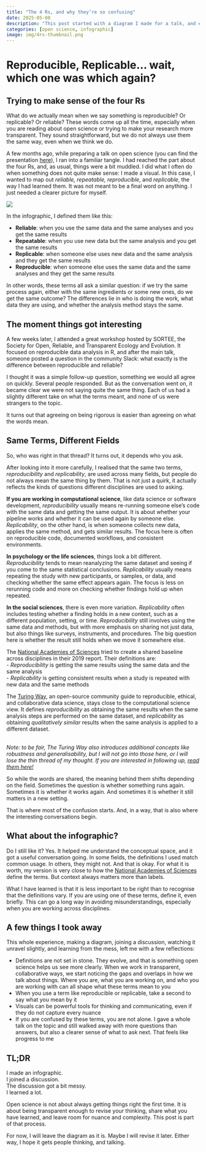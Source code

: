 ```yaml
---
title: "The 4 Rs, and why they’re so confusing"
date: 2025-05-08
description: "This post started with a diagram I made for a talk, and ended with a discussion that showed me just how slippery scientific terms can be."
categories: [open science, infographic]
image: img/4rs-thumbnail.png
---
```


# Reproducible, Replicable… wait, which one was which again?

## Trying to make sense of the four Rs

What do we actually mean when we say something is reproducible? Or replicable? Or reliable? These words come up all the time, especially when you are reading about open science or trying to make your research more transparent. They sound straightforward, but we do not always use them the same way, even when we think we do.

A few months ago, while preparing a talk on open science (you can find the presentation [here](https://cecibaldoni.quarto.pub/open-science---rado-seminar/openscience.html#/title)), I ran into a familiar tangle. I had reached the part about the four Rs, and, as usual, things were a bit muddled. I did what I often do when something does not quite make sense: I made a visual. In this case, I wanted to map out *reliable, repeatable, reproducible*, and *replicable*, the way I had learned them. It was not meant to be a final word on anything. I just needed a clearer picture for myself.

![](img/4rs.png)

In the infographic, I defined them like this:

- **Reliable**: when you use the same data and the same analyses and you get the same results  
- **Repeatable**: when you use new data but the same analysis and you get the same results  
- **Replicable**: when someone else uses new data and the same analysis and they get the same results  
- **Reproducible**: when someone else uses the same data and the same analyses and they get the same results  

In other words, these terms all ask a similar question: if we try the same process again, either with the same ingredients or some new ones, do we get the same outcome? The differences lie in who is doing the work, what data they are using, and whether the analysis method stays the same.

## The moment things got interesting

A few weeks later, I attended a great workshop hosted by SORTEE, the Society for Open, Reliable, and Transparent Ecology and Evolution. It focused on reproducible data analysis in R, and after the main talk, someone posted a question in the community Slack: what exactly is the difference between reproducible and reliable?

I thought it was a simple follow-up question, something we would all agree on quickly. Several people responded. But as the conversation went on, it became clear we were not saying quite the same thing. Each of us had a slightly different take on what the terms meant, and none of us were strangers to the topic.

It turns out that agreeing on being rigorous is easier than agreeing on what the words mean.

## Same Terms, Different Fields

So, who was right in that thread? It turns out, it depends who you ask.

After looking into it more carefully, I realised that the same two terms, *reproducibility* and *replicability*, are used across many fields, but people do not always mean the same thing by them. That is not just a quirk, it actually reflects the kinds of questions different disciplines are used to asking.

**If you are working in computational science**, like data science or software development, *reproducibility* usually means re-running someone else's code with the same data and getting the same output. It is about whether your pipeline works and whether it can be used again by someone else. *Replicability*, on the other hand, is when someone collects new data, applies the same method, and gets similar results. The focus here is often on reproducible code, documented workflows, and consistent environments.

**In psychology or the life sciences**, things look a bit different. *Reproducibility* tends to mean reanalyzing the same dataset and seeing if you come to the same statistical conclusions. *Replicability* usually means repeating the study with new participants, or samples, or data, and checking whether the same effect appears again. The focus is less on rerunning code and more on checking whether findings hold up when repeated.

**In the social sciences**, there is even more variation. *Replicability* often includes testing whether a finding holds in a new context, such as a different population, setting, or time. *Reproducibility* still involves using the same data and methods, but with more emphasis on sharing not just data, but also things like surveys, instruments, and procedures. The big question here is whether the result still holds when we move it somewhere else.

The [National Academies of Sciences](https://nap.nationalacademies.org/catalog/25303/reproducibility-and-replicability-in-science) tried to create a shared baseline across disciplines in their 2019 report. Their definitions are:  
- *Reproducibility* is getting the same results using the same data and the same analysis  
- *Replicability* is getting consistent results when a study is repeated with new data and the same methods

The [Turing Way](https://book.the-turing-way.org/), an open-source community guide to reproducible, ethical, and collaborative data science, stays close to the computational science view. It defines *reproducibility* as obtaining the same results when the same analysis steps are performed on the same dataset, and *replicability* as obtaining *qualitatively similar* results when the same analysis is applied to a different dataset.  
<br>

*Note: to be fair, The Turing Way also introduces additional concepts like robustness and generalisability, but I will not go into those here, or I will lose the thin thread of my thought. If you are interested in following up, [read them here!](https://book.the-turing-way.org/reproducible-research/overview/overview-definitions)*

So while the words are shared, the meaning behind them shifts depending on the field. Sometimes the question is whether something runs again. Sometimes it is whether it works again. And sometimes it is whether it still matters in a new setting.

That is where most of the confusion starts. And, in a way, that is also where the interesting conversations begin.

## What about the infographic?

Do I still like it? Yes. It helped me understand the conceptual space, and it got a useful conversation going. In some fields, the definitions I used match common usage. In others, they might not. And that is okay. For what it is worth, my version is very close to how the [National Academies of Sciences](https://nap.nationalacademies.org/catalog/25303/reproducibility-and-replicability-in-science) define the terms. But context always matters more than labels.

What I have learned is that it is less important to be right than to recognise that the definitions vary. If you are using one of these terms, define it, even briefly. This can go a long way in avoiding misunderstandings, especially when you are working across disciplines.

## A few things I took away

This whole experience, making a diagram, joining a discussion, watching it unravel slightly, and learning from the mess, left me with a few reflections:

- Definitions are not set in stone. They evolve, and that is something open science helps us see more clearly. When we work in transparent, collaborative ways, we start noticing the gaps and overlaps in how we talk about things. Where you are, what you are working on, and who you are working with can all shape what these terms mean to you  
- When you use a term like reproducible or replicable, take a second to say what you mean by it  
- Visuals can be powerful tools for thinking and communicating, even if they do not capture every nuance  
- If you are confused by these terms, you are not alone. I gave a whole talk on the topic and still walked away with more questions than answers, but also a clearer sense of what to ask next. That feels like progress to me  

## TL;DR

I made an infographic.  
I joined a discussion.  
The discussion got a bit messy.  
I learned a lot.

Open science is not about always getting things right the first time. It is about being transparent enough to revise your thinking, share what you have learned, and leave room for nuance and complexity. This post is part of that process.

For now, I will leave the diagram as it is. Maybe I will revise it later. Either way, I hope it gets people thinking, and talking.




